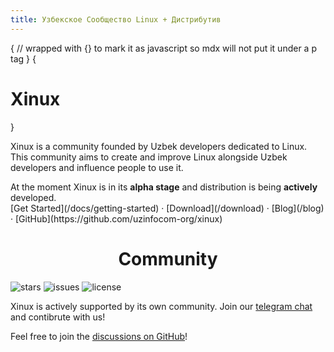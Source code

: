 ```yaml
---
title: Узбекское Сообщество Linux + Дистрибутив
---
```



{
// wrapped with {} to mark it as javascript so mdx will not put it under a p tag
}
{<h1 className="text-center font-extrabold md:text-5xl mt-8">Xinux</h1>}

<Bleed><Features/></Bleed>

Xinux is a community founded by Uzbek developers dedicated to Linux. This community aims to create and improve Linux alongside Uzbek developers and influence
people to use it.

<Callout emoji="✅">
  At the moment Xinux is in its <strong>alpha stage</strong> and distribution is being <strong>actively</strong> developed.
</Callout>

<div className="mt-16 mb-20 text-center">
  [Get Started](/docs/getting-started) · [Download](/download) · [Blog](/blog) · [GitHub](https://github.com/uzinfocom-org/xinux)
</div>

<h1 align="center">Community</h1>

<p className="flex h-6 align-middle justify-center">
  <img alt="stars" src="https://img.shields.io/github/stars/uzinfocom-org/xinux" className="inline-block mr-2"/>
  <img alt="issues" src="https://img.shields.io/github/issues/uzinfocom-org/xinux" className="inline-block mr-2"/>
  <img alt="license" src="https://img.shields.io/badge/License-GPLv3-blue.svg" className="inline-block mr-2"/>
</p>

Xinux is actively supported by its own community. Join our [telegram chat](https://t.me/xinuxuz) and contibrute with us!

Feel free to join the [discussions on GitHub](https://github.com/orgs/uzinfocom-org/discussions)!

